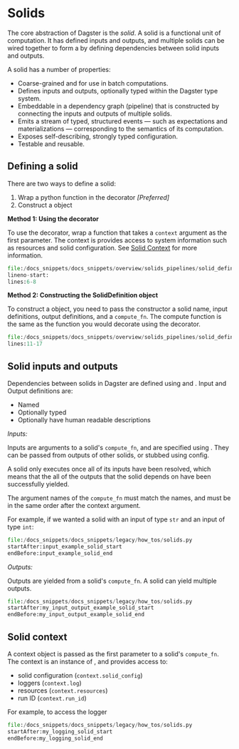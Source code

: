 
<DynamicMetaTags
  title="Solids | Dagster"
  description="A Dagster pipeline is a set of solids which have data dependencies on each other to create a directed acyclic graph."
/>

# Solids

The core abstraction of Dagster is the _solid_. A solid is a functional unit of computation. It has defined inputs and
outputs, and multiple solids can be wired together to form a <PyObject module="dagster" object="PipelineDefinition" displayText="Pipeline" /> by
defining dependencies between solid inputs and outputs.

A solid has a number of properties:

- Coarse-grained and for use in batch computations.
- Defines inputs and outputs, optionally typed within the Dagster type system.
- Embeddable in a dependency graph (pipeline) that is constructed by connecting the inputs and outputs of
  multiple solids.
- Emits a stream of typed, structured events &mdash; such as expectations and materializations &mdash;
  corresponding to the semantics of its computation.
- Exposes self-describing, strongly typed configuration.
- Testable and reusable.

## Defining a solid

There are two ways to define a solid:

1.  Wrap a python function in the <PyObject module="dagster" object="solid" displayText="@solid" /> decorator
    _\[Preferred\]_
2.  Construct a <PyObject module="dagster" object="SolidDefinition"/> object

**Method 1: Using the decorator**

To use the <PyObject module="dagster" object="solid" displayText="@solid" /> decorator,
wrap a function that takes a `context` argument as the first
parameter. The context is provides access to system information such as
resources and solid configuration. See [Solid Context](#solid-context) for more information.

```python literalinclude caption=solids.py
file:/docs_snippets/docs_snippets/overview/solids_pipelines/solid_definition.py
lineno-start:
lines:6-8
```

**Method 2: Constructing the SolidDefinition object**

To construct a <PyObject module="dagster" object="SolidDefinition"/> object,
you need to pass the constructor a solid name,
input definitions, output definitions, and a `compute_fn`. The compute
function is the same as the function you would decorate using the <PyObject module="dagster" object="solid" displayText="@solid" /> decorator.

```python literalinclude caption=solids.py
file:/docs_snippets/docs_snippets/overview/solids_pipelines/solid_definition.py
lines:11-17
```

## Solid inputs and outputs

Dependencies between solids in Dagster are defined using <PyObject module="dagster" object="InputDefinition" displayText="InputDefinitions" /> and <PyObject module="dagster" object="OutputDefinition" displayText="OutputDefinitions" />.
Input and Output definitions are:

- Named
- Optionally typed
- Optionally have human readable descriptions

_Inputs:_

Inputs are arguments to a solid's `compute_fn`, and are specified using <PyObject module="dagster" object="InputDefinition" displayText="InputDefinitions" />.
They can be passed from outputs of other solids, or stubbed using config.

A solid only executes once all of its inputs have been resolved, which
means that the all of the outputs that the solid depends on have been
successfully yielded.

The argument names of the `compute_fn` must match the <PyObject module="dagster" object="InputDefinition" displayText="InputDefinitions" /> names,
and must be in the same order after the context argument.

For example, if we wanted a solid with an input of type `str` and an input of type `int`:

```python literalinclude caption=solids.py
file:/docs_snippets/docs_snippets/legacy/how_tos/solids.py
startAfter:input_example_solid_start
endBefore:input_example_solid_end
```

_Outputs:_

Outputs are yielded from a solid's `compute_fn`. A solid can yield
multiple outputs.

```python literalinclude caption=solids.py
file:/docs_snippets/docs_snippets/legacy/how_tos/solids.py
startAfter:my_input_output_example_solid_start
endBefore:my_input_output_example_solid_end
```

## Solid context

A context object is passed as the first parameter to a solid's
`compute_fn`. The context is an instance of <PyObject module="dagster" object="SystemComputeExecutionContext" />,
and provides access to:

- solid configuration (`context.solid_config`)
- loggers (`context.log`)
- resources (`context.resources`)
- run ID (`context.run_id`)

For example, to access the logger

```python literalinclude caption=solids.py
file:/docs_snippets/docs_snippets/legacy/how_tos/solids.py
startAfter:my_logging_solid_start
endBefore:my_logging_solid_end
```
